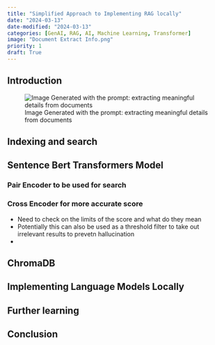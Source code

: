 ```yaml
---
title: "Simplified Approach to Implementing RAG locally"
date: "2024-03-13"
date-modified: "2024-03-13"
categories: [GenAI, RAG, AI, Machine Learning, Transformer]
image: "Document Extract Info.png"
priority: 1
draft: True
---
```


## Introduction

![Image Generated with the prompt: extracting meaningful details from documents]("Document Extract Info.png")

## Indexing and search

## Sentence Bert Transformers Model

### Pair Encoder to be used for search

### Cross Encoder for more accurate score

- Need to check on the limits of the score and what do they mean
- Potentially this can also be used as a threshold filter to take out irrelevant results to prevetn hallucination
- 

## ChromaDB

## Implementing Language Models Locally

## Further learning

## Conclusion

